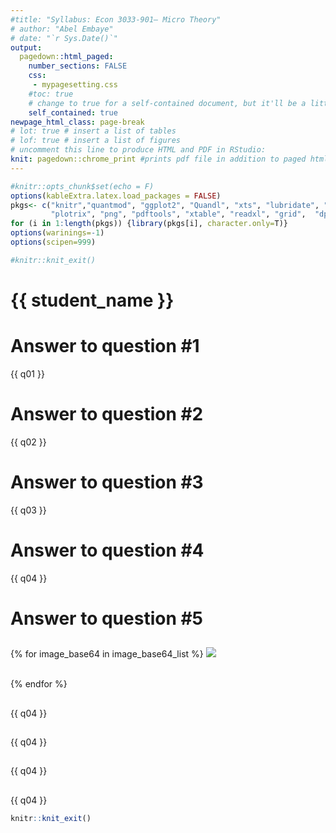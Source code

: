 ---
#title: "Syllabus: Econ 3033-901– Micro Theory"
# author: "Abel Embaye"
# date: "`r Sys.Date()`"
output:
  pagedown::html_paged:
    number_sections: FALSE
    css:
     - mypagesetting.css
    #toc: true
    # change to true for a self-contained document, but it'll be a litte slower for Pandoc to render
    self_contained: true
newpage_html_class: page-break
# lot: true # insert a list of tables
# lof: true # insert a list of figures
# uncomment this line to produce HTML and PDF in RStudio:
knit: pagedown::chrome_print #prints pdf file in addition to paged html file
---

```{r setup, include=FALSE}
#knitr::opts_chunk$set(echo = F)
options(kableExtra.latex.load_packages = FALSE)
pkgs<- c("knitr","quantmod", "ggplot2", "Quandl", "xts", "lubridate", "tikzDevice", "graphics", "gridExtra", "tidyverse",
         "plotrix", "png", "pdftools", "xtable", "readxl", "grid",  "dplyr", "ggrepel", "reshape2", "kableExtra", "magick", "formattable", "Ryacas" ); pkgs
for (i in 1:length(pkgs)) {library(pkgs[i], character.only=T)} 
options(warinings=-1)
options(scipen=999)
```

```{r, echo=F}
#knitr::knit_exit() 
```

<h1>{{ student_name }}</h1>
 

#  Answer to question \#1

<!-- <div style="width:650px; height:200px; padding:20px; text-align:center; border: 1px solid #787878"> -->

<!-- {{ q01 }} -->

<!-- </div> -->

<p>{{ q01 }}</p>

# Answer to question \#2

<p>{{ q02 }}</p>

#  Answer to question \#3

<p>{{ q03 }}</p>

#  Answer to question \#4

<p>{{ q04 }}</p>

#  Answer to question \#5

## \quad

{% for image_base64 in image_base64_list %}
<img src="data:image/png;base64,{{ image_base64 }}" />

<br>
{% endfor %}

##  \quad

<p>{{ q04 }}</p>

##  \quad

<p>{{ q04 }}</p>

##  \quad

<p>{{ q04 }}</p>

##  \quad

<p>{{ q04 }}</p>


```{r echo=F}
knitr::knit_exit()
```
